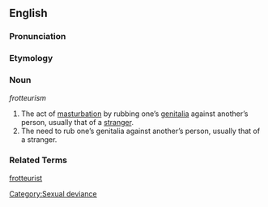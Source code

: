 ==English==

===Pronunciation===
{{substub}}

===Etymology===
{{substub}}

===Noun===
''frotteurism''

# The act of [[masturbation]] by rubbing one’s [[genitalia]] against another’s person, usually that of a [[stranger]]. 
# The need to rub one’s genitalia against another’s person, usually that of a stranger.

===Related Terms===
[[frotteurist]]

[[Category:Sexual deviance]]
